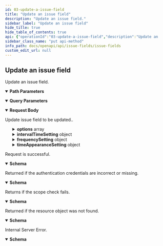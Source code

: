 ```yaml
---
id: 03-update-a-issue-field
title: "Update an issue field"
description: "Update an issue field."
sidebar_label: "Update an issue field"
hide_title: true
hide_table_of_contents: true
api: {"operationId":"03-update-a-issue-field","description":"Update an issue field.","security":[{"oauth2":["write:project:issueField"]}],"parameters":[{"name":"teamID","in":"query","description":"The team ID","required":true,"schema":{"type":"string"}},{"name":"fieldID","in":"path","description":"The field ID.","required":true,"schema":{"type":"string"}}],"requestBody":{"description":"Update issue field to be updated..","content":{"application/json":{"schema":{"description":"The request of update issue field","type":"object","properties":{"name":{"type":"string","description":"The name of issue field."},"options":{"type":"array","description":"The options of issue field.","properties":{"value":{"type":"string","description":"The option value of issue field."},"backgroundColor":{"type":"string","description":"The background color of issue field."},"color":{"type":"string","description":"The color of issue field."}}},"intervalTimeSetting":{"type":"object","description":"The interval time setting of issue field.","properties":{"earliestEntryTime":{"type":"object","description":"The earlies entry time of issue field.","properties":{"fieldType":{"type":"integer","description":"The type of issue field."},"fieldID":{"type":"string","description":"The id of issue field."},"fieldOptionID":{"type":"string","description":"The option id of issue field."},"timepoint":{"type":"string","description":"The timepoint of issue field."}}},"latestEntryTime":{"type":"object","description":"The latest entry time of issue field.","properties":{"fieldType":{"type":"integer","description":"The type of issue field."},"fieldID":{"type":"string","description":"The id of issue field."},"fieldOptionID":{"type":"string","description":"The option id of issue field."},"timepoint":{"type":"string","description":"The timepoint of issue field."}}}}},"frequencySetting":{"type":"object","description":"The frequency setting of issue field.","properties":{"fieldType":{"type":"integer","description":"The type of issue field."},"fieldID":{"type":"string","description":"The ID of issue field."},"fieldOptionID":{"type":"string","description":"The option ID unit of issue field."}}},"timeAppearanceSetting":{"type":"object","description":"The time appearance setting of issue field.","properties":{"fieldID":{"type":"string","description":"The ID of issue field."},"timepoint":{"type":"string","description":"The timepoint of issue field."},"fieldOptionID":{"type":"string","description":"The option ID unit of issue field."},"type":"object","description":"The time appearance setting of issue field."}}},"example":{"name":"Sample Name","options":[{"value":"Sample Value","backgroundColor":"#000000","color":"#ffffff"}],"intervalTimeSetting":{"earliestEntryTime":{"fieldType":1,"fieldID":"Sample ID","fieldOptionID":"Sample Option ID","timepoint":"Sample Timepoint"},"latestEntryTime":{"fieldType":1,"fieldID":"Sample ID","fieldOptionID":"Sample Option ID","timepoint":"Sample Timepoint"}},"frequencySetting":{"fieldType":1,"fieldID":"Sample ID","fieldOptionID":"Sample Option ID"},"timeAppearanceSetting":{"fieldID":"Sample ID","timepoint":"Sample Timepoint","fieldOptionID":"Sample Option ID"}},"title":"UpdateIssueFieldRequest"}}}},"responses":{"200":{"description":"Request is successful.","content":{"application/json":{"schema":{"description":"The result of update issue field","type":"object","properties":{"data":{"type":"object","description":"The result of this request."},"result":{"type":"string","description":"The result of this request."},"errorCode":{"type":"string","description":"The error code of this request."},"errorMsg":{"type":"string","description":"Error message for this request."}},"required":["result"],"example":[{"result":"SUCCESS","data":{"id":"oqj6QDc1","name":"2511","type":1,"renderer":1,"filterOption":0,"searchOption":1,"createTime":1689162602,"builtIn":false,"fixed":false,"options":[{"id":"PjfLYi6c","value":"215412","background_color":"#307fe2","color":"#fff"}],"intervalTime":{"earliestEntryTime":{"fieldType":17,"fieldID":"ilkj987j","fieldOptionID":"to_do","timepoint":"first_at"},"latestEntryTime":{"fieldType":17,"fieldID":"yfcg57yy","fieldOptionID":"to_do","timepoint":"first_at"}},"frequencySettings":{"fieldtype":1,"fieldID":"Uqi36QDc","fieldOptionID":"M7voizYP"},"timeAppearanceSettings":{"fieldID":"field017","timepoint":"last_at","fieldOptionID":"to_do"}}}],"title":"UpdateIssueFieldsResponse"}}}},"401":{"description":"Returned if the authentication credentials are incorrect or missing.","content":{"application/json":{"schema":{"description":"Access token is invalid","type":"object","properties":{"result":{"type":"string","description":"The result of this request."},"errorCode":{"type":"string","description":"The error code of this request."},"errorMsg":{"type":"string","description":"Error message for this request."}},"example":{"result":"FAIL","errorCode":"Unauthorized","errorMsg":"Access token is invalid"},"title":"BadResponse401"}}}},"403":{"description":"Returns if the scope check fails.","content":{"application/json":{"schema":{"description":"Scope is invalid","type":"object","properties":{"result":{"type":"string","description":"The result of this request."},"errorCode":{"type":"string","description":"The error code of this request."},"errorMsg":{"type":"string","description":"Error message for this request."}},"example":{"result":"FAIL","errorCode":"Forbidden","errorMsg":"Scope is invalid"},"title":"BadResponse403"}}}},"404":{"description":"Returned if the resource object was not found.","content":{"application/json":{"schema":{"description":"Not Found","type":"object","properties":{"result":{"type":"string","description":"The result of this request."},"errorCode":{"type":"string","description":"The error code of this request."},"errorMsg":{"type":"string","description":"Error message for this request."}},"example":{"result":"FAIL","errorCode":"NotFound","errorMsg":"Not Found"},"title":"BadResponse404"}}}},"500":{"description":"Internal Server Error.","content":{"application/json":{"schema":{"description":"Internal Server Error","type":"object","properties":{"result":{"type":"string","description":"The result of this request."},"errorCode":{"type":"string","description":"The error code of this request."},"errorMsg":{"type":"string","description":"Error message for this request."}},"example":{"result":"FAIL","errorCode":"Internal Server Error","errorMsg":"Internal Server Error"},"title":"BadResponse500"}}}}},"method":"put","path":"/project/issueFields/{fieldID}","servers":[{"url":"https://your-domain/openapi/v1"},{"url":"http://your-domain/openapi/v1"}],"securitySchemes":{"oauth2":{"type":"oauth2","flows":{"authorizationCode":{"authorizationUrl":"https://ones.com/oauth2/authorize","tokenUrl":"https://ones.com/oauth2/token","scopes":{"read:project:issueField":"Access issue field"}}}}},"jsonRequestBodyExample":{"name":"Sample Name","options":[{"value":"Sample Value","backgroundColor":"#000000","color":"#ffffff"}],"intervalTimeSetting":{"earliestEntryTime":{"fieldType":1,"fieldID":"Sample ID","fieldOptionID":"Sample Option ID","timepoint":"Sample Timepoint"},"latestEntryTime":{"fieldType":1,"fieldID":"Sample ID","fieldOptionID":"Sample Option ID","timepoint":"Sample Timepoint"}},"frequencySetting":{"fieldType":1,"fieldID":"Sample ID","fieldOptionID":"Sample Option ID"},"timeAppearanceSetting":{"fieldID":"Sample ID","timepoint":"Sample Timepoint","fieldOptionID":"Sample Option ID"}},"info":{"title":"Issue fields","version":"1.0","description":"This resource represents issue fields. Use it to get, create, update, and delete issue fields.\n"},"postman":{"name":"Update an issue field","description":{"content":"Update an issue field.","type":"text/plain"},"url":{"path":["project","issueFields",":fieldID"],"host":["{{baseUrl}}"],"query":[{"disabled":false,"description":{"content":"(Required) The team ID","type":"text/plain"},"key":"teamID","value":""}],"variable":[{"disabled":false,"description":{"content":"(Required) The field ID.","type":"text/plain"},"type":"any","value":"","key":"fieldID"}]},"header":[{"key":"Content-Type","value":"application/json"},{"key":"Accept","value":"application/json"}],"method":"PUT","body":{"mode":"raw","raw":"\"\"","options":{"raw":{"language":"json"}}},"auth":{"type":"oauth2","oauth2":[]}}}
sidebar_class_name: "put api-method"
info_path: docs/openapi/api/issue-fields/issue-fields
custom_edit_url: null
---
```



## Update an issue field



Update an issue field.

<details style={{"marginBottom":"1rem"}} data-collapsed={false} open={true}><summary style={{}}><strong>Path Parameters</strong></summary><div><ul><ParamsItem className={"paramsItem"} param={{"name":"fieldID","in":"path","description":"The field ID.","required":true,"schema":{"type":"string"}}}></ParamsItem></ul></div></details><details style={{"marginBottom":"1rem"}} data-collapsed={false} open={true}><summary style={{}}><strong>Query Parameters</strong></summary><div><ul><ParamsItem className={"paramsItem"} param={{"name":"teamID","in":"query","description":"The team ID","required":true,"schema":{"type":"string"}}}></ParamsItem></ul></div></details><MimeTabs><TabItem label={"application/json"} value={"application/json-schema"}><details style={{}} data-collapsed={false} open={true}><summary style={{"textAlign":"left"}}><strong>Request Body</strong></summary><div style={{"textAlign":"left","marginLeft":"1rem"}}><div style={{"marginTop":"1rem","marginBottom":"1rem"}}>

Update issue field to be updated..

</div></div><ul style={{"marginLeft":"1rem"}}><SchemaItem collapsible={false} name={"name"} required={false} schemaName={"string"} qualifierMessage={undefined} schema={{"type":"string","description":"The name of issue field."}}></SchemaItem><SchemaItem collapsible={true} className={"schemaItem"}><details style={{}}><summary style={{}}><strong>options</strong><span style={{"opacity":"0.6"}}> array</span></summary><div style={{"marginLeft":"1rem"}}><div style={{"marginTop":".5rem","marginBottom":".5rem"}}>

The options of issue field.

</div><SchemaItem collapsible={false} name={"value"} required={false} schemaName={"string"} qualifierMessage={undefined} schema={{"type":"string","description":"The option value of issue field."}}></SchemaItem><SchemaItem collapsible={false} name={"backgroundColor"} required={false} schemaName={"string"} qualifierMessage={undefined} schema={{"type":"string","description":"The background color of issue field."}}></SchemaItem><SchemaItem collapsible={false} name={"color"} required={false} schemaName={"string"} qualifierMessage={undefined} schema={{"type":"string","description":"The color of issue field."}}></SchemaItem></div></details></SchemaItem><SchemaItem collapsible={true} className={"schemaItem"}><details style={{}}><summary style={{}}><strong>intervalTimeSetting</strong><span style={{"opacity":"0.6"}}> object</span></summary><div style={{"marginLeft":"1rem"}}><div style={{"marginTop":".5rem","marginBottom":".5rem"}}>

The interval time setting of issue field.

</div><SchemaItem collapsible={true} className={"schemaItem"}><details style={{}}><summary style={{}}><strong>earliestEntryTime</strong><span style={{"opacity":"0.6"}}> object</span></summary><div style={{"marginLeft":"1rem"}}><div style={{"marginTop":".5rem","marginBottom":".5rem"}}>

The earlies entry time of issue field.

</div><SchemaItem collapsible={false} name={"fieldType"} required={false} schemaName={"integer"} qualifierMessage={undefined} schema={{"type":"integer","description":"The type of issue field."}}></SchemaItem><SchemaItem collapsible={false} name={"fieldID"} required={false} schemaName={"string"} qualifierMessage={undefined} schema={{"type":"string","description":"The id of issue field."}}></SchemaItem><SchemaItem collapsible={false} name={"fieldOptionID"} required={false} schemaName={"string"} qualifierMessage={undefined} schema={{"type":"string","description":"The option id of issue field."}}></SchemaItem><SchemaItem collapsible={false} name={"timepoint"} required={false} schemaName={"string"} qualifierMessage={undefined} schema={{"type":"string","description":"The timepoint of issue field."}}></SchemaItem></div></details></SchemaItem><SchemaItem collapsible={true} className={"schemaItem"}><details style={{}}><summary style={{}}><strong>latestEntryTime</strong><span style={{"opacity":"0.6"}}> object</span></summary><div style={{"marginLeft":"1rem"}}><div style={{"marginTop":".5rem","marginBottom":".5rem"}}>

The latest entry time of issue field.

</div><SchemaItem collapsible={false} name={"fieldType"} required={false} schemaName={"integer"} qualifierMessage={undefined} schema={{"type":"integer","description":"The type of issue field."}}></SchemaItem><SchemaItem collapsible={false} name={"fieldID"} required={false} schemaName={"string"} qualifierMessage={undefined} schema={{"type":"string","description":"The id of issue field."}}></SchemaItem><SchemaItem collapsible={false} name={"fieldOptionID"} required={false} schemaName={"string"} qualifierMessage={undefined} schema={{"type":"string","description":"The option id of issue field."}}></SchemaItem><SchemaItem collapsible={false} name={"timepoint"} required={false} schemaName={"string"} qualifierMessage={undefined} schema={{"type":"string","description":"The timepoint of issue field."}}></SchemaItem></div></details></SchemaItem></div></details></SchemaItem><SchemaItem collapsible={true} className={"schemaItem"}><details style={{}}><summary style={{}}><strong>frequencySetting</strong><span style={{"opacity":"0.6"}}> object</span></summary><div style={{"marginLeft":"1rem"}}><div style={{"marginTop":".5rem","marginBottom":".5rem"}}>

The frequency setting of issue field.

</div><SchemaItem collapsible={false} name={"fieldType"} required={false} schemaName={"integer"} qualifierMessage={undefined} schema={{"type":"integer","description":"The type of issue field."}}></SchemaItem><SchemaItem collapsible={false} name={"fieldID"} required={false} schemaName={"string"} qualifierMessage={undefined} schema={{"type":"string","description":"The ID of issue field."}}></SchemaItem><SchemaItem collapsible={false} name={"fieldOptionID"} required={false} schemaName={"string"} qualifierMessage={undefined} schema={{"type":"string","description":"The option ID unit of issue field."}}></SchemaItem></div></details></SchemaItem><SchemaItem collapsible={true} className={"schemaItem"}><details style={{}}><summary style={{}}><strong>timeAppearanceSetting</strong><span style={{"opacity":"0.6"}}> object</span></summary><div style={{"marginLeft":"1rem"}}><div style={{"marginTop":".5rem","marginBottom":".5rem"}}>

The time appearance setting of issue field.

</div><SchemaItem collapsible={false} name={"fieldID"} required={false} schemaName={"string"} qualifierMessage={undefined} schema={{"type":"string","description":"The ID of issue field."}}></SchemaItem><SchemaItem collapsible={false} name={"timepoint"} required={false} schemaName={"string"} qualifierMessage={undefined} schema={{"type":"string","description":"The timepoint of issue field."}}></SchemaItem><SchemaItem collapsible={false} name={"fieldOptionID"} required={false} schemaName={"string"} qualifierMessage={undefined} schema={{"type":"string","description":"The option ID unit of issue field."}}></SchemaItem><SchemaItem collapsible={false} name={"type"} required={false} schemaName={""} qualifierMessage={undefined} schema={"object"}></SchemaItem><SchemaItem collapsible={false} name={"description"} required={false} schemaName={""} qualifierMessage={undefined} schema={"The time appearance setting of issue field."}></SchemaItem></div></details></SchemaItem></ul></details></TabItem></MimeTabs><div><ApiTabs><TabItem label={"200"} value={"200"}><div>

Request is successful.

</div><div><MimeTabs schemaType={"response"}><TabItem label={"application/json"} value={"application/json"}><SchemaTabs><TabItem label={"Schema"} value={"Schema"}><details style={{}} data-collapsed={false} open={true}><summary style={{"textAlign":"left"}}><strong>Schema</strong></summary><div style={{"textAlign":"left","marginLeft":"1rem"}}></div><ul style={{"marginLeft":"1rem"}}><SchemaItem collapsible={false} name={"data"} required={false} schemaName={"object"} qualifierMessage={undefined} schema={{"type":"object","description":"The result of this request."}}></SchemaItem><SchemaItem collapsible={false} name={"result"} required={true} schemaName={"string"} qualifierMessage={undefined} schema={{"type":"string","description":"The result of this request."}}></SchemaItem><SchemaItem collapsible={false} name={"errorCode"} required={false} schemaName={"string"} qualifierMessage={undefined} schema={{"type":"string","description":"The error code of this request."}}></SchemaItem><SchemaItem collapsible={false} name={"errorMsg"} required={false} schemaName={"string"} qualifierMessage={undefined} schema={{"type":"string","description":"Error message for this request."}}></SchemaItem></ul></details></TabItem><TabItem label={"Example (from schema)"} value={"Example (from schema)"}><ResponseSamples responseExample={"[\n  {\n    \"result\": \"SUCCESS\",\n    \"data\": {\n      \"id\": \"oqj6QDc1\",\n      \"name\": \"2511\",\n      \"type\": 1,\n      \"renderer\": 1,\n      \"filterOption\": 0,\n      \"searchOption\": 1,\n      \"createTime\": 1689162602,\n      \"builtIn\": false,\n      \"fixed\": false,\n      \"options\": [\n        {\n          \"id\": \"PjfLYi6c\",\n          \"value\": \"215412\",\n          \"background_color\": \"#307fe2\",\n          \"color\": \"#fff\"\n        }\n      ],\n      \"intervalTime\": {\n        \"earliestEntryTime\": {\n          \"fieldType\": 17,\n          \"fieldID\": \"ilkj987j\",\n          \"fieldOptionID\": \"to_do\",\n          \"timepoint\": \"first_at\"\n        },\n        \"latestEntryTime\": {\n          \"fieldType\": 17,\n          \"fieldID\": \"yfcg57yy\",\n          \"fieldOptionID\": \"to_do\",\n          \"timepoint\": \"first_at\"\n        }\n      },\n      \"frequencySettings\": {\n        \"fieldtype\": 1,\n        \"fieldID\": \"Uqi36QDc\",\n        \"fieldOptionID\": \"M7voizYP\"\n      },\n      \"timeAppearanceSettings\": {\n        \"fieldID\": \"field017\",\n        \"timepoint\": \"last_at\",\n        \"fieldOptionID\": \"to_do\"\n      }\n    }\n  }\n]"} language={"json"}></ResponseSamples></TabItem></SchemaTabs></TabItem></MimeTabs></div></TabItem><TabItem label={"401"} value={"401"}><div>

Returned if the authentication credentials are incorrect or missing.

</div><div><MimeTabs schemaType={"response"}><TabItem label={"application/json"} value={"application/json"}><SchemaTabs><TabItem label={"Schema"} value={"Schema"}><details style={{}} data-collapsed={false} open={true}><summary style={{"textAlign":"left"}}><strong>Schema</strong></summary><div style={{"textAlign":"left","marginLeft":"1rem"}}></div><ul style={{"marginLeft":"1rem"}}><SchemaItem collapsible={false} name={"result"} required={false} schemaName={"string"} qualifierMessage={undefined} schema={{"type":"string","description":"The result of this request."}}></SchemaItem><SchemaItem collapsible={false} name={"errorCode"} required={false} schemaName={"string"} qualifierMessage={undefined} schema={{"type":"string","description":"The error code of this request."}}></SchemaItem><SchemaItem collapsible={false} name={"errorMsg"} required={false} schemaName={"string"} qualifierMessage={undefined} schema={{"type":"string","description":"Error message for this request."}}></SchemaItem></ul></details></TabItem><TabItem label={"Example (from schema)"} value={"Example (from schema)"}><ResponseSamples responseExample={"{\n  \"result\": \"FAIL\",\n  \"errorCode\": \"Unauthorized\",\n  \"errorMsg\": \"Access token is invalid\"\n}"} language={"json"}></ResponseSamples></TabItem></SchemaTabs></TabItem></MimeTabs></div></TabItem><TabItem label={"403"} value={"403"}><div>

Returns if the scope check fails.

</div><div><MimeTabs schemaType={"response"}><TabItem label={"application/json"} value={"application/json"}><SchemaTabs><TabItem label={"Schema"} value={"Schema"}><details style={{}} data-collapsed={false} open={true}><summary style={{"textAlign":"left"}}><strong>Schema</strong></summary><div style={{"textAlign":"left","marginLeft":"1rem"}}></div><ul style={{"marginLeft":"1rem"}}><SchemaItem collapsible={false} name={"result"} required={false} schemaName={"string"} qualifierMessage={undefined} schema={{"type":"string","description":"The result of this request."}}></SchemaItem><SchemaItem collapsible={false} name={"errorCode"} required={false} schemaName={"string"} qualifierMessage={undefined} schema={{"type":"string","description":"The error code of this request."}}></SchemaItem><SchemaItem collapsible={false} name={"errorMsg"} required={false} schemaName={"string"} qualifierMessage={undefined} schema={{"type":"string","description":"Error message for this request."}}></SchemaItem></ul></details></TabItem><TabItem label={"Example (from schema)"} value={"Example (from schema)"}><ResponseSamples responseExample={"{\n  \"result\": \"FAIL\",\n  \"errorCode\": \"Forbidden\",\n  \"errorMsg\": \"Scope is invalid\"\n}"} language={"json"}></ResponseSamples></TabItem></SchemaTabs></TabItem></MimeTabs></div></TabItem><TabItem label={"404"} value={"404"}><div>

Returned if the resource object was not found.

</div><div><MimeTabs schemaType={"response"}><TabItem label={"application/json"} value={"application/json"}><SchemaTabs><TabItem label={"Schema"} value={"Schema"}><details style={{}} data-collapsed={false} open={true}><summary style={{"textAlign":"left"}}><strong>Schema</strong></summary><div style={{"textAlign":"left","marginLeft":"1rem"}}></div><ul style={{"marginLeft":"1rem"}}><SchemaItem collapsible={false} name={"result"} required={false} schemaName={"string"} qualifierMessage={undefined} schema={{"type":"string","description":"The result of this request."}}></SchemaItem><SchemaItem collapsible={false} name={"errorCode"} required={false} schemaName={"string"} qualifierMessage={undefined} schema={{"type":"string","description":"The error code of this request."}}></SchemaItem><SchemaItem collapsible={false} name={"errorMsg"} required={false} schemaName={"string"} qualifierMessage={undefined} schema={{"type":"string","description":"Error message for this request."}}></SchemaItem></ul></details></TabItem><TabItem label={"Example (from schema)"} value={"Example (from schema)"}><ResponseSamples responseExample={"{\n  \"result\": \"FAIL\",\n  \"errorCode\": \"NotFound\",\n  \"errorMsg\": \"Not Found\"\n}"} language={"json"}></ResponseSamples></TabItem></SchemaTabs></TabItem></MimeTabs></div></TabItem><TabItem label={"500"} value={"500"}><div>

Internal Server Error.

</div><div><MimeTabs schemaType={"response"}><TabItem label={"application/json"} value={"application/json"}><SchemaTabs><TabItem label={"Schema"} value={"Schema"}><details style={{}} data-collapsed={false} open={true}><summary style={{"textAlign":"left"}}><strong>Schema</strong></summary><div style={{"textAlign":"left","marginLeft":"1rem"}}></div><ul style={{"marginLeft":"1rem"}}><SchemaItem collapsible={false} name={"result"} required={false} schemaName={"string"} qualifierMessage={undefined} schema={{"type":"string","description":"The result of this request."}}></SchemaItem><SchemaItem collapsible={false} name={"errorCode"} required={false} schemaName={"string"} qualifierMessage={undefined} schema={{"type":"string","description":"The error code of this request."}}></SchemaItem><SchemaItem collapsible={false} name={"errorMsg"} required={false} schemaName={"string"} qualifierMessage={undefined} schema={{"type":"string","description":"Error message for this request."}}></SchemaItem></ul></details></TabItem><TabItem label={"Example (from schema)"} value={"Example (from schema)"}><ResponseSamples responseExample={"{\n  \"result\": \"FAIL\",\n  \"errorCode\": \"Internal Server Error\",\n  \"errorMsg\": \"Internal Server Error\"\n}"} language={"json"}></ResponseSamples></TabItem></SchemaTabs></TabItem></MimeTabs></div></TabItem></ApiTabs></div>
